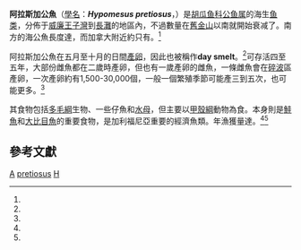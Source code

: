 {{Speciesbox 
| genus = Hypomesus
| species = pretiosus
| image =Surf smelt illustration.jpg
| status = NE
| status_system = iucn3.1
| authority = [[Charles_Frédéric_Girard|Girard]], 1854
| synonyms = *''Argentina pretiosa'', Girard, 1854
*''Hypomesus pretiosus pretiosus'', Girard, 1854
}}

'''阿拉斯加公魚'''（[[學名|學名]]：'''''Hypomesus pretiosus'''''，{{lang-en|surf smelt}}）是[[胡瓜鱼科|胡瓜鱼科]][[公鱼属|公鱼属]]的海生[[鱼类|鱼类]]，分佈于[[威廉王子灣|威廉王子灣]]到[[長灘_(加利福尼亞州)|長灘]]的地區內，不過數量在[[舊金山|舊金山]]以南就開始衰减了。南方的海公魚長度達{{convert|10|in}}，而加拿大附近約只有{{convert|8|in}}。<ref name=Fitch1975/>

阿拉斯加公魚在五月至十月的日間[[產卵|產卵]]，因此也被稱作'''day smelt'''。<ref name= Eschmeyer1999/>可存活四至五年，大部份雌魚都在二歲時產卵，但也有一歲產卵的雌魚，一條雌魚會在[[碎波|碎波]]區產卵，一次產卵約有1,500-30,000個，一般一個繁殖季節可能產三到五次，也可能更多。<ref name=Fitch1975/>

其食物包括[[多毛綱|多毛綱]]生物、一些仔魚和[[水母|水母]]，但主要以[[甲殼綱|甲殼綱]]動物為食。本身則是[[鮭魚|鮭魚]]和[[大比目魚|大比目魚]]的重要食物，是加利福尼亞重要的經濟魚類。年漁獲量達{{convert|225000|kg}}。<ref name=Fitch1975/><ref name=Moyle2002/>

==參考文獻==
{{Reflist |colwidth=30em |refs=

<ref name=Moyle2002>{{vcite book |ref=Moyle |author=Moyle PB |title=Inland fishes of California |edition=2nd |location=California |url=http://books.google.com/books?id=4s1FnZ9f_aAC&lpg=PP1&dq=inland%20fishes%20of%20california&pg=PP1#v=onepage&q=&f=false |publisher=University of California Press |date=2002 |isbn=978-0-520-22754-5 |page=226 }} {{Wayback|url=http://books.google.com/books?id=4s1FnZ9f_aAC&lpg=PP1&dq=inland%20fishes%20of%20california&pg=PP1#v=onepage&q=&f=false |date=20131028061737 }}</ref>

<ref name= Fitch1975>{{vcite book |author=Fitch JE, Lavenberg RJ |title=Tidepool and nearshore fishes of California |edition= |location= |url=http://books.google.com/books?id=5cV9Lxa9wo4C&printsec=frontcover |publisher=University of California Press |date=1975 |isbn=978-0-520-02845-6 |page=92 }} {{Wayback|url=http://books.google.com/books?id=5cV9Lxa9wo4C&printsec=frontcover |date=20131104153020 }}</ref>

<ref name= Eschmeyer1999>{{vcite book |author=Eschmeyer WN, Peterson RT, Herald ES |title=A field guide to Pacific coast fishes: North America |url=http://books.google.com/books?id=h_6RNzCo6lAC&printsec=frontcover |publisher=Houghton Mifflin Harcourt |date=1999 |isbn=978-0-618-00212-2 |page=80 }} {{Wayback|url=http://books.google.com/books?id=h_6RNzCo6lAC&printsec=frontcover |date=20131030062420 }}</ref>
}}
{{Taxonbar|from=Q2414311}}

[[Category:食用魚|A]]
[[Category:公魚屬|pretiosus]]
[[Category:1854年描述的魚類|H]]